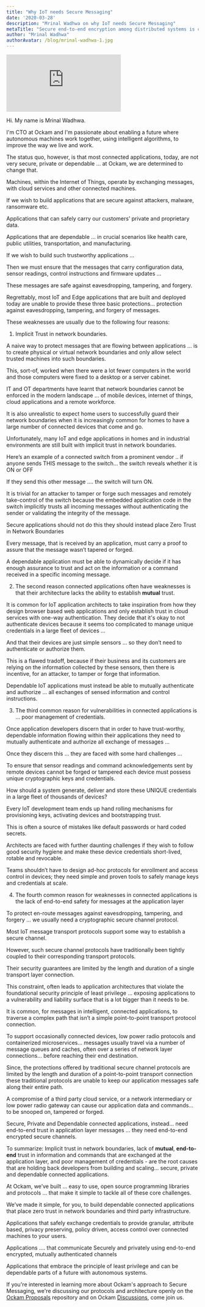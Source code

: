 ```yaml
---
title: "Why IoT needs Secure Messaging"
date: '2020-03-28'
description: "Mrinal Wadhwa on why IoT needs Secure Messaging"
metaTitle: "Secure end-to-end encryption among distributed systems is critical for a Trust Architecture."
author: "Mrinal Wadhwa"
authorAvatar: /blog/mrinal-wadhwa-1.jpg
---
```


<AspectRatio maxW="100%" ratio={16/9}>
    <iframe src="https://www.youtube.com/embed/_rwsHF9HrNg" title="YouTube video player" frameborder="0" allow="accelerometer; autoplay; clipboard-write; encrypted-media; gyroscope; picture-in-picture" allowFullScreen></iframe>
</AspectRatio>

Hi. My name is Mrinal Wadhwa.

I'm CTO at Ockam and I'm passionate about enabling a future where autonomous machines work together,
using intelligent algorithms, to improve the way we live and work.

The status quo, however, is that most connected applications, today, are not very secure, private
or dependable ... at Ockam, we are determined to change that.

Machines, within the Internet of Things, operate by exchanging messages, with cloud services and
other connected machines.

If we wish to build applications that are secure against attackers, malware, ransomware etc.

Applications that can safely carry our customers’ private and proprietary data.

Applications that are dependable ... in crucial scenarios like health care, public utilities, transportation, and manufacturing.

If we wish to build such trustworthy applications …

Then we must ensure that the messages that carry configuration data, sensor readings, control
instructions and firmware updates ...

These messages are safe against eavesdropping, tampering, and forgery.

Regrettably, most IoT and Edge applications that are built and deployed today are unable to provide
these three basic protections… protection against eavesdropping, tampering, and forgery of messages.

These weaknesses are usually due to the following four reasons:

1. Implicit Trust in network boundaries.

A naive way to protect messages that are flowing between applications … is to create physical or
virtual network boundaries and only allow select trusted machines into such boundaries.

This, sort-of, worked when there were a lot fewer computers in the world and those computers were
fixed to a desktop or a server cabinet.

IT and OT departments have learnt that network boundaries cannot be enforced in the modern
landscape … of mobile devices, internet of things, cloud applications and a remote workforce.

It is also unrealistic to expect home users to successfully guard their network boundaries when it
is increasingly common for homes to have a large number of connected devices that come and go.

Unfortunately, many IoT and edge applications in homes and in industrial environments are still
built with implicit trust in network boundaries.

Here’s an example of a connected switch from a prominent vendor .. if anyone sends THIS message to
the switch… the switch reveals whether it is ON or OFF

If they send this other message …. the switch will turn ON.

It is trivial for an attacker to tamper or forge such messages and remotely take-control of the
switch because the embedded application code in the switch implicitly trusts all incoming messages
without authenticating the sender or validating the integrity of the message.

Secure applications should not do this they should instead place Zero Trust in Network Boundaries

Every message, that is received by an application, must carry a proof to assure that the message
wasn’t tapered or forged.


A dependable application must be able to dynamically decide if it has enough assurance to trust
and act on the information or a command received in a specific incoming message.

2. The second reason connected applications often have weaknesses is that their architecture
lacks the ability to establish **mutual** trust.

It is common for IoT application architects to take inspiration from how they design browser based
web applications and only establish trust in cloud services with one-way authentication. They
decide that it's okay to not authenticate devices because it seems too complicated to manage unique
credentials in a large fleet of devices …

And that their devices are just simple sensors … so they don’t need to authenticate or authorize them.

This is a flawed tradoff, because if their business and its customers are relying on the information
collected by these sensors, then there is incentive, for an attacker, to tamper or forge that information.

Dependable IoT applications must instead be able to mutually authenticate and authorize … all
exchanges of sensed information and control instructions.

3. The third common reason for vulnerabilities in connected applications is … poor management of
credentials.

Once application developers discern that in order to have trust-worthy,
dependable information flowing within their applications they need to mutually authenticate and
authorize all exchange of messages …

Once they discern this … they are faced with some hard challenges …


To ensure that sensor readings and command acknowledgements sent by remote devices cannot be
forged or tampered each device must possess unique cryptographic keys and credentials.

How should a system generate, deliver and store these UNIQUE credentials in a large fleet of
thousands of devices?

Every IoT development team ends up hand rolling mechanisms for provisioning keys, activating
devices and bootstrapping trust.

This is often a source of mistakes like default passwords or hard coded secrets.

Architects are faced with further daunting challenges if they wish to follow good security hygiene
and make these device credentials short-lived, rotable and revocable.

Teams shouldn’t have to design ad-hoc protocols for enrollment and access control in devices; they
need simple and proven tools to safely manage keys and credentials at scale.

4. The fourth common reason for weaknesses in connected applications is the lack of end-to-end
safety for messages at the application layer

To protect en-route messages against eavesdropping, tampering, and forgery … we usually need a
cryptographic secure channel protocol.

Most IoT message transport protocols support some way to establish a secure channel.

However, such secure channel protocols have traditionally been tightly coupled to their
corresponding transport protocols.

Their security guarantees are limited by the length and duration of a single transport layer connection.

This constraint, often leads to application architectures that violate the foundational security
principle of least privilege ... exposing applications to a vulnerability and liability surface that
is a lot bigger than it needs to be.

It is common, for messages in intelligent, connected applications, to traverse a complex path that
isn’t a simple point-to-point transport protocol connection.

To support occasionally connected devices, low power radio protocols and
containerized microservices... messages usually travel via a number of message queues and caches,
often over a series of network layer connections… before reaching their end destination.

Since, the protections offered by traditional secure channel protocols are limited by the length
and duration of a point-to-point transport connection these traditional protocols are unable to keep
our application messages safe along their entire path.

A compromise of a third party cloud service, or a network intermediary or low power radio gateway
can cause our application data and commands… to be snooped on, tampered or forged.

Secure, Private and Dependable connected applications, instead… need end-to-end trust in application
layer messages … they need end-to-end encrypted secure channels.

To summarize:
Implicit trust in network boundaries, lack of **mutual**, **end-to-end** trust in information and
commands that are exchanged at the application layer, and poor management of credentials - are the
root causes that are holding back developers from building and scaling... secure, private and
dependable connected applications.

At Ockam, we’ve built … easy to use, open source programming libraries and protocols … that make it
simple to tackle all of these core challenges.

We’ve made it simple, for you, to build dependable connected applications that place zero trust in
network boundaries and third party infrastructure.

Applications that safely exchange credentials to provide granular, attribute based, privacy
preserving, policy driven, access control over connected machines to your users.

Applications .... that communicate Securely and privately using end-to-end encrypted, mutually
authenticated channels

Applications that embrace the principle of least privilege and can be dependable parts of a
future with autonomous systems.

If you're interested in learning more about Ockam's approach to Secure Messaging, we're discussing our protocols
and architecture openly on the [Ockam Proposals](https://github.com/ockam-network/) repository and on Ockam
[Discussions](https://github.com/ockam-network/ockam/discussions), come join us.
